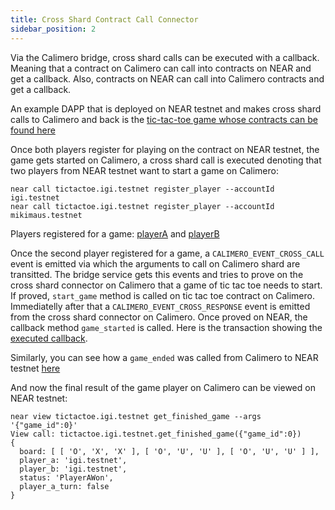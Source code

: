 ```yaml
---
title: Cross Shard Contract Call Connector
sidebar_position: 2
---
```


Via the Calimero bridge, cross shard calls can be executed with a callback. Meaning that a contract on Calimero can call into contracts on NEAR and get a callback. Also, contracts on NEAR can call into Calimero contracts and get a callback.

An example DAPP that is deployed on NEAR testnet and makes cross shard calls to Calimero and back is the [tic-tac-toe game whose contracts can be found here](https://github.com/calimero-is-near/calimero-examples/tree/master/tic-tac-toe/contracts)

Once both players register for playing on the contract on NEAR testnet, the game gets started on Calimero, a cross shard call is executed denoting that two players from NEAR testnet want to start a game on Calimero:

```
near call tictactoe.igi.testnet register_player --accountId igi.testnet
near call tictactoe.igi.testnet register_player --accountId mikimaus.testnet
```
Players registered for a game: [playerA](https://explorer.testnet.near.org/transactions/7TscAyfni781qz2vgpeKXTR2Bc8JRXaeftjK1SHJHMNc) and [playerB](https://explorer.testnet.near.org/transactions/8Ex1pojKw8fp5Y8X85gy5fTX9VyWrC4VUHCTvNR1kArT)

Once the second player registered for a game, a ```CALIMERO_EVENT_CROSS_CALL``` event is emitted via which the arguments to call on Calimero shard are transitted. The bridge service gets this events and tries to prove on the cross shard connector on Calimero that a game of tic tac toe needs to start. If proved, ```start_game``` method is called on tic tac toe contract on Calimero. Immediatelly after that a ```CALIMERO_EVENT_CROSS_RESPONSE``` event is emitted from the cross shard connector on Calimero. Once proved on NEAR, the callback method ```game_started``` is called. Here is the transaction showing the [executed callback](https://explorer.testnet.near.org/transactions/DWyCptftairNMtryiikSkWRVadeqSRN8CEgC1eEAZahL).

Similarly, you can see how a ```game_ended``` was called from Calimero to NEAR testnet [here](https://explorer.testnet.near.org/transactions/FkE4dEHzbJ5tZKdrYC3QYbpWf5dGVgsqbqVwb12wUp1z)

And now the final result of the game player on Calimero can be viewed on NEAR testnet:
```
near view tictactoe.igi.testnet get_finished_game --args '{"game_id":0}'
View call: tictactoe.igi.testnet.get_finished_game({"game_id":0})
{
  board: [ [ 'O', 'X', 'X' ], [ 'O', 'U', 'U' ], [ 'O', 'U', 'U' ] ],
  player_a: 'igi.testnet',
  player_b: 'igi.testnet',
  status: 'PlayerAWon',
  player_a_turn: false
}
```

